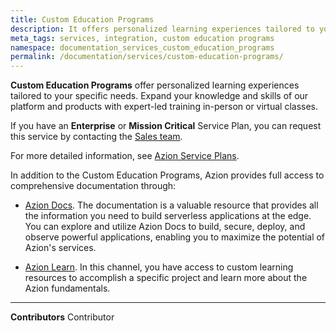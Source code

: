 ```yaml
---
title: Custom Education Programs
description: It offers personalized learning experiences tailored to your specific needs. Expand your knowledge and skills of Azion's platform and products with expert-led training in-person or virtual classes.
meta_tags: services, integration, custom education programs
namespace: documentation_services_custom_education_programs
permalink: /documentation/services/custom-education-programs/
---
```


**Custom Education Programs** offer personalized learning experiences tailored to your specific needs. Expand your knowledge and skills of our platform and products with expert-led training in-person or virtual classes.

If you have an **Enterprise** or **Mission Critical** Service Plan, you can request this service by contacting the [Sales team](https://www.azion.com/en/contact-sales/).

For more detailed information, see [Azion Service Plans](https://www.azion.com/en/pricing/#plans).

In addition to the Custom Education Programs, Azion provides full access to comprehensive documentation through:

- [Azion Docs](/en/documentation/). The documentation is a valuable resource that provides all the information you need to build serverless applications at the edge. You can explore and utilize Azion Docs to build, secure, deploy, and observe powerful applications, enabling you to maximize the potential of Azion's services.

- [Azion Learn](https://learn.azion.com/). In this channel, you have access to custom learning resources to accomplish a specific project and learn more about the Azion fundamentals.



---


**Contributors** <ContributorList>Contributor</ContributorList>
